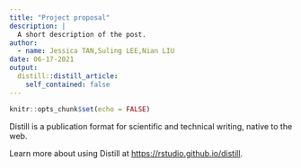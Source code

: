 ---
title: "Project proposal"
description: |
  A short description of the post.
author:
  - name: Jessica TAN,Suling LEE,Nian LIU 
date: 06-17-2021
output:
  distill::distill_article:
    self_contained: false
---


```{r setup, include=FALSE}
knitr::opts_chunk$set(echo = FALSE)
```

Distill is a publication format for scientific and technical writing, native to the web.

Learn more about using Distill at <https://rstudio.github.io/distill>.


